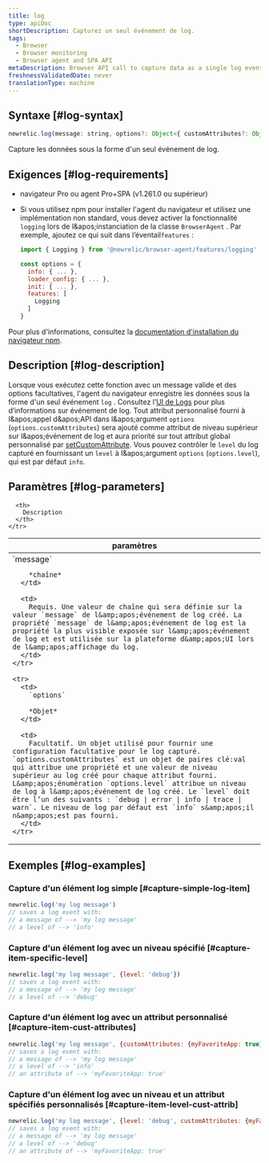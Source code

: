 ```yaml
---
title: log
type: apiDoc
shortDescription: Capturez un seul événement de log.
tags:
  - Browser
  - Browser monitoring
  - Browser agent and SPA API
metaDescription: Browser API call to capture data as a single log event.
freshnessValidatedDate: never
translationType: machine
---
```


## Syntaxe [#log-syntax]

```js
newrelic.log(message: string, options?: Object<{ customAttributes?: Object, level?: 'debug|error|info|trace|warn'}>)
```

Capture les données sous la forme d&apos;un seul événement de log.

## Exigences [#log-requirements]

* navigateur Pro ou agent Pro+SPA (v1.261.0 ou supérieur)

* Si vous utilisez npm pour installer l&apos;agent du navigateur et utilisez une implémentation non standard, vous devez activer la fonctionnalité `logging` lors de l&amp;apos;instanciation de la classe `BrowserAgent` . Par exemple, ajoutez ce qui suit dans l’éventail`features` :

  ```js
  import { Logging } from '@newrelic/browser-agent/features/logging'

  const options = {
    info: { ... },
    loader_config: { ... },
    init: { ... },
    features: [
      Logging
    ]
  }
  ```

Pour plus d&apos;informations, consultez la [documentation d&apos;installation du navigateur npm](https://www.npmjs.com/package/@newrelic/browser-agent#new-relic-browser-agent).

## Description [#log-description]

Lorsque vous exécutez cette fonction avec un message valide et des options facultatives, l&apos;agent du navigateur enregistre les données sous la forme d&apos;un seul événement `log` . Consultez l’[UI de Logs](/docs/logs/ui-data/use-logs-ui/) pour plus d’informations sur événement de log. Tout attribut personnalisé fourni à l&amp;apos;appel d&amp;apos;API dans l&amp;apos;argument `options` (`options.customAttributes`) sera ajouté comme attribut de niveau supérieur sur l&amp;apos;événement de log et aura priorité sur tout attribut global personnalisé par [setCustomAttribute](/docs/browser/new-relic-browser/browser-agent-spa-api/set-custom-attribute). Vous pouvez contrôler le `level` du log capturé en fournissant un `level` à l&amp;apos;argument `options` (`options.level`), qui est par défaut `info`.

## Paramètres [#log-parameters]

<table>
  <thead>
    <tr>
      <th width="25%">
        paramètres
      </th>

      <th>
        Description
      </th>
    </tr>
  </thead>

  <tbody>
    <tr>
      <td>
        `message`

        *chaîne*
      </td>

      <td>
        Requis. Une valeur de chaîne qui sera définie sur la valeur `message` de l&amp;apos;événement de log créé. La propriété `message` de l&amp;apos;événement de log est la propriété la plus visible exposée sur l&amp;apos;événement de log et est utilisée sur la plateforme d&amp;apos;UI lors de l&amp;apos;affichage du log.
      </td>
    </tr>

    <tr>
      <td>
        `options`

        *Objet*
      </td>

      <td>
        Facultatif. Un objet utilisé pour fournir une configuration facultative pour le log capturé. `options.customAttributes` est un objet de paires clé:val qui attribue une propriété et une valeur de niveau supérieur au log créé pour chaque attribut fourni. L&amp;apos;énumération `options.level` attribue un niveau de log à l&amp;apos;événement de log créé. Le `level` doit être l’un des suivants : `debug | error | info | trace | warn`. Le niveau de log par défaut est `info` s&amp;apos;il n&amp;apos;est pas fourni.
      </td>
    </tr>
  </tbody>
</table>

## Exemples [#log-examples]

### Capture d&apos;un élément log simple [#capture-simple-log-item]

```js
newrelic.log('my log message')
// saves a log event with:
// a message of --> 'my log message'
// a level of --> 'info'
```

### Capture d&apos;un élément log avec un niveau spécifié [#capture-item-specific-level]

```js
newrelic.log('my log message', {level: 'debug'})
// saves a log event with:
// a message of --> 'my log message'
// a level of --> 'debug'
```

### Capture d&apos;un élément log avec un attribut personnalisé [#capture-item-cust-attributes]

```js
newrelic.log('my log message', {customAttributes: {myFavoriteApp: true}})
// saves a log event with:
// a message of --> 'my log message'
// a level of --> 'info'
// an attribute of --> 'myFavoriteApp: true'
```

### Capture d&apos;un élément log avec un niveau et un attribut spécifiés personnalisés [#capture-item-level-cust-attrib]

```js
newrelic.log('my log message', {level: 'debug', customAttributes: {myFavoriteApp: true}})
// saves a log event with:
// a message of --> 'my log message'
// a level of --> 'debug'
// an attribute of --> 'myFavoriteApp: true'
```